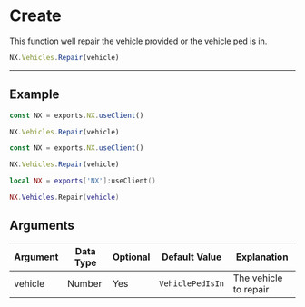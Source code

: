 
# Create

This function well repair the vehicle provided or the vehicle ped is in.

```typescript
NX.Vehicles.Repair(vehicle)
```

---

## Example

<Tabs>
<TabItem value="ts" label="TypeScript">

```typescript title="/rc/client/class/vehicle.ts"
const NX = exports.NX.useClient()

NX.Vehicles.Repair(vehicle)
```

</TabItem>
<TabItem value="js" label="JavaScript">

```js title="/rc/client/class/vehicle.ts"
const NX = exports.NX.useClient()

NX.Vehicles.Repair(vehicle)
```

</TabItem>
<TabItem value="lua" label="Lua">

```lua title="/rc/client/class/vehicle.ts"
local NX = exports['NX']:useClient()

NX.Vehicles.Repair(vehicle)
```

</TabItem>
</Tabs>

## Arguments

| Argument | Data Type | Optional | Default Value    | Explanation           |
| -------- | --------- | -------- | ---------------- | --------------------- |
| vehicle  | Number    | Yes      | `VehiclePedIsIn` | The vehicle to repair |
